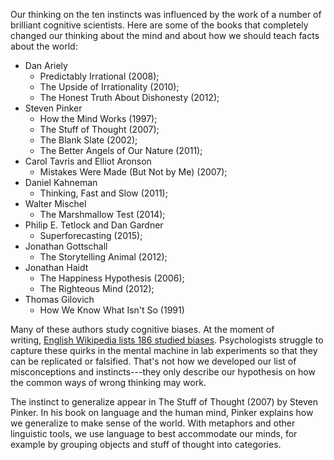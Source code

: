 
Our thinking on the ten instincts was influenced by the work of a number of brilliant cognitive scientists. Here are some of the books that completely changed our thinking about the mind and about how we should teach facts about the world:

-   Dan Ariely
    -   Predictably Irrational (2008);
    -   The Upside of Irrationality (2010);
    -   The Honest Truth About Dishonesty (2012);
-   Steven Pinker
    -   How the Mind Works (1997);
    -   The Stuff of Thought (2007);
    -   The Blank Slate (2002);
    -   The Better Angels of Our Nature (2011);
-   Carol Tavris and Elliot Aronson
    -   Mistakes Were Made (But Not by Me) (2007);
-   Daniel Kahneman
    -   Thinking, Fast and Slow (2011);
-   Walter Mischel
    -   The Marshmallow Test (2014);
-   Philip E. Tetlock and Dan Gardner
    -   Superforecasting (2015);
-   Jonathan Gottschall
    -   The Storytelling Animal (2012);
-   Jonathan Haidt
    -   The Happiness Hypothesis (2006);
    -   The Righteous Mind (2012);
-   Thomas Gilovich
    -   How We Know What Isn't So (1991)

Many of these authors study cognitive biases. At the moment of writing, [English Wikipedia lists 186 studied biases](https://en.wikipedia.org/wiki/List_of_cognitive_biases). Psychologists struggle to capture these quirks in the mental machine in lab experiments so that they can be replicated or falsified. That's not how we developed our list of misconceptions and instincts---they only describe our hypothesis on how the common ways of wrong thinking may work.

The instinct to generalize appear in The Stuff of Thought (2007) by Steven Pinker. In his book on language and the human mind, Pinker explains how we generalize to make sense of the world. With metaphors and other linguistic tools, we use language to best accommodate our minds, for example by grouping objects and stuff of thought into categories.